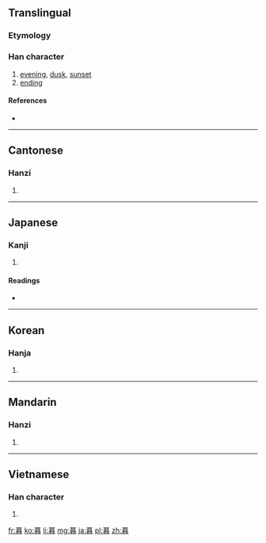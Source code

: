 ==Translingual==
{{stroke order|strokes=11}}

===Etymology===
{{Han compound|莫|日}}
<!-- Presumably, but need to check: {{Han compound|莫|日|ls=psc|c1=p|c2=s}} -->

===Han character===
{{Han char|rn=72|rad=日|as=11|sn=15|four=4460<sub>3</sub>|canj=廿日大日 (TAKA)pinyin mù}}

# [[evening]], [[dusk]], [[sunset]]
# [[ending]]

====References====
* {{Han ref|kx=0499.210|dkj=14128|dj=0868.270|hdz=21528.110|uh=66AE|ud=26286|bh=BCC7|bd=48327}}

----

==Cantonese==

===Hanzi===
{{yue-hanzi|jyut=|y=mou6}}

# {{defn|lang=yue|sort=日11}}

----

==Japanese==

===Kanji===
{{ja-kanji|grade=6|rs=日11}}

# {{defn|lang=ja|sort=日11}}

====Readings====
* {{ja-readings|on=[[ぼ]] (bo)|kun=[[くれる]] (kureru), [[くらす]] (kurasu), [[くれ]] (kure)}}

----

==Korean==

===Hanja===
{{ko-hanja|hangeul=모|eumhun=|rv=mo|mr=mo|y=mo}}

# {{defn|lang=ko|sort=日11}}

----

==Mandarin==

===Hanzi===
{{cmn-hanzi|pin=[[mù]] ([[mu4]])|wg=mu<sup>4</sup>}}

# {{defn|lang=cmn|sort=日11}}

----

==Vietnamese==

===Han character===
{{vi-hantu|[[mộ]], [[mò]]|rs=日11}}

# {{defn|lang=vi|sort=日11}}

[[fr:暮]]
[[ko:暮]]
[[li:暮]]
[[mg:暮]]
[[ja:暮]]
[[pl:暮]]
[[zh:暮]]